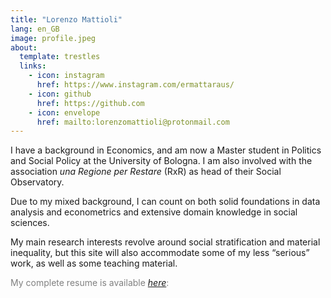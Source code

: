```yaml
---
title: "Lorenzo Mattioli"
lang: en_GB
image: profile.jpeg
about:
  template: trestles
  links:
    - icon: instagram
      href: https://www.instagram.com/ermattaraus/
    - icon: github
      href: https://github.com
    - icon: envelope
      href: mailto:lorenzomattioli@protonmail.com
---
```


I have a background in Economics, and am now a Master student in Politics and Social Policy at the University of Bologna. I am also involved with the association *una Regione per Restare* (RxR) as head of their Social Observatory.

Due to my mixed background, I can count on both solid foundations in data analysis and econometrics and extensive domain knowledge in social sciences.

My main research interests revolve around social stratification and material inequality, but this site will also accommodate some of my less "serious" work, as well as some teaching material.

::: {#resume .link style="color: gray;"}
My complete resume is available [*here*](CV%20long.pdf):
:::
